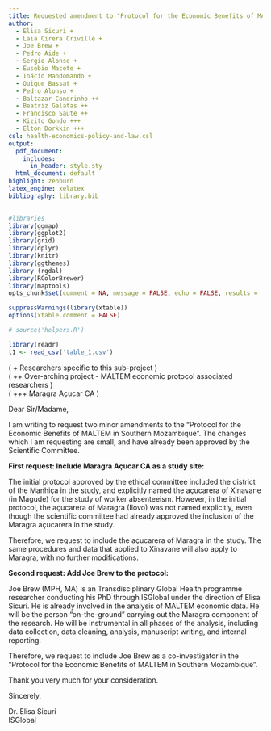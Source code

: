 ```yaml
---
title: Requested amendment to "Protocol for the Economic Benefits of MALTEM in Southern Mozambique"
author: 
  - Elisa Sicuri +
  - Laia Cirera Crivillé +
  - Joe Brew +
  - Pedro Aide +
  - Sergio Alonso +
  - Eusebio Macete +
  - Inácio Mandomando +
  - Quique Bassat +
  - Pedro Alonso +
  - Baltazar Candrinho ++
  - Beatriz Galatas ++
  - Francisco Saute ++
  - Kizito Gondo +++
  - Elton Dorkkin +++
csl: health-economics-policy-and-law.csl
output:
  pdf_document:
    includes:
      in_header: style.sty
  html_document: default
highlight: zenburn
latex_engine: xelatex
bibliography: library.bib
---
```





```r
#libraries
library(ggmap)
library(ggplot2)
library(grid)
library(dplyr)
library(knitr)
library(ggthemes)
library (rgdal)
library(RColorBrewer)
library(maptools)
opts_chunk$set(comment = NA, message = FALSE, echo = FALSE, results = 'hide', fig.height = 3.5, warning = FALSE)
```

```r
suppressWarnings(library(xtable))
options(xtable.comment = FALSE)
```

```r
# source('helpers.R')
```

```r
library(readr)
t1 <- read_csv('table_1.csv')
```



\begin{changemargin}{3cm}{3cm} 

\begin{center}
\textbf{Summary}
\end{center}

\emph{This document consists of a formal request to make two minor alterations to the "Protocol for the Economic Benefits of MALTEM in Southern Mozambique", which has already been approved by the Comité Científico Interno and the Comité Institucional de Bioética para Saúde do CISM'}

\end{changemargin}


\vfill  

( + Researchers specific to this sub-project )  
( ++ Over-arching project - MALTEM economic protocol associated researchers )  
( +++ Maragra Açucar CA )



\newpage

Dear Sir/Madame,

I am writing to request two minor amendments to the "Protocol for the Economic Benefits of MALTEM in Southern Mozambique". The changes which I am requesting are small, and have already been approved by the Scientific Committee.

**First request: Include Maragra Açucar CA as a study site:** 

The initial protocol approved by the ethical committee included the district of the Manhiça in the study, and explicitly named the açucarera of Xinavane (in Magude) for the study of worker absenteeism. However, in the initial protocol, the açucarera of Maragra (Ilovo) was not named explicitly, even though the scientific committee had already approved the inclusion of the Maragra açucarera in the study.  

Therefore, we request to include the açucarera of Maragra in the study. The same procedures and data that applied to Xinavane will also apply to Maragra, with no further modifications.


**Second request: Add Joe Brew to the protocol:** 

Joe Brew (MPH, MA) is an Transdisciplinary Global Health programme researcher conducting his PhD through ISGlobal under the direction of Elisa Sicuri. He is already involved in the analysis of MALTEM economic data. He will be the person "on-the-ground" carrying out the Maragra component of the research. He will be instrumental in all phases of the analysis, including data collection, data cleaning, analysis, manuscript writing, and internal reporting.   

Therefore, we request to include Joe Brew as a co-investigator in the "Protocol for the Economic Benefits of MALTEM in Southern Mozambique".


\vspace{5mm}

Thank you very much for your consideration.

Sincerely,

\vspace{10mm}


Dr. Elisa Sicuri  
ISGlobal



\newpage

